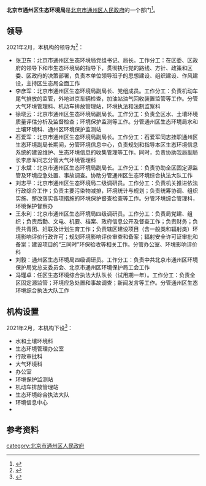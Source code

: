 {{coord|display=title}}
{{Infobox PRCG 
|中共机构名称 = <!--可选，用于中共党、团、群系统的机构，自动套红、分类 -->
|机构名称 = 北京市通州区生态环境局
|机构名称2 = 
|对国外称 = 
|标志1 = <!-- 可用于下列机构印章中心图案（按官方规定）：Danghui R.svg 或 {{中国国徽名}} 或 CPPCC emblem.png，此时该机构标志列于“标志2”-->
|标志1宽度 = 
|标志1说明 = 
|标志2 = <!-- 可用于下列机构印章中心图案（按官方规定）：Red_star.svg（多数省部级以下行政机关以及多数事业单位），此时该机构标志列于“标志1”-->
|标志2宽度 = 
|标志2说明 = 
|牌子2 = <!--“一个机构两块牌子”且条目未合并时用。若“单机构的多牌子”在同一条目，可在“机构名称”栏换行并列——其中中共组织应用红色字体。另外，同一机构更名前的旧牌子列在“前身”，继承其他机构的牌子的情况则说明于“被接替者”。-->
|加挂牌子 = 
|合署办公 = <!-- “合署办公”且条目未合并时用。如在同一条目应各有各的信息框 -->
|中共合署办公  =  <!-- 与中共机构合署办公 -->
|人员名称 = <!--缺省时显示为“'''主要官员'''” -->
|人员链接 = <!--该机构人员介绍条目/段落的百科内部链接，自动加“[[　|　]]” 。-->
|届数 = 
|任期始 = 
|任期终 = 
|职位1 = 
|人员1 = 
|衔级1 = 
|职位2 = 
|职数2 = <!-- 编制人数 -->
|人员2 = <!-- 形如：[[单名|单　名]]{{wrap}}[[某某某_(中国政府官员)|某某某]] -->
|人数2 = <!-- 实有现任人数 -->
|职位3 = 
|人员3 = 
|职位4 = 
|人员4 = 
|职位5 = 
|人员5 = 
|上诉法院 =  <!-- 非终审法院适用 -->
|上级机构 = <!-- 不分业务/组织时，或者有特殊上级机构如政法委时 -->
|业务上级 =  <!-- 地方政府部门等适用 -->
|组织上级 = [[北京市通州区人民政府|北京市通州区人民政府]]
|中共上级 = 
|中共本级 = 
|本级纪检监察 = <!-- 自2018年6月起，中央纪委国家监委统一设立派驻机构，名称为“中央纪律检查委员会国家监察委员会派驻纪检监察组”。 -->
|机构类型 = <!-- 如：中级人民法院、中共中央直属机构 -->
|行政级别 = <!-- 中央编制填：正国级、副国级、正部级、副部级、正司局级、副司局级……，地方编制填：正省级、副省级、正地厅级、副地厅级…… 自动设页面分类（后缀“单位”） -->
|授权法源 = <!-- 如：宪法、人大决定、行政法规 -->
|组织法规 = <!-- 如：组织法、“三定”规定 -->
|职能 = 
|职责 = 
|权限 = 
|管辖范围 = 
|编制人数 = 
|在职人数 = 
|离退人数 =
|履行出资人职责的机构 = <!-- 如：国资委、财政部 -->
|注册资金 = 
|总资产 = 
|总负债 = 
|资产负债率 = 
|年度拨款 = 
|年度支出 = 
<!--“下级机构”栏一般用于列出/链接下级机构的分类和每类机构的个数；具体机构名可以列举在条目正文、有关列表、子机构导航模板（没有子机构导航模板时或必要时也可以制作利用本模板制作{{某母机构信息框}}模板，导航子机构的类别等特殊条目）-->
|下级链接 = <!--下级机构条目/段落的百科内部链接，自动加“[[　|　]]” 。-->
|子类1 = <!--如：办公厅-->
|子项1 = <!--如：1-->
|子类2 = <!-- 如：内设机构 -->
|子项2 = 
|子类2.1 = <!-- 如：批准/实有内设机构数 -->
|子项2.1 =
|子类2.2 = <!-- 如：职能司局/处/室 -->
|子项2.2 = 
|子类10 = <!-- 如：[[国务院部委管理的国家局|国家局]] -->
|子项10 = <!-- 如：[[国家信访局|国家信访局]] -->
|电话 = {{tel|86|10|81514821}}
|电话0 = <!-- 特服热线 -->
|电子邮件=tzhbjxxzx@126.com
|官网 = {{official site|http://www.bjtzh.gov.cn/lscs/index.shtml}}
|公开 = <!-- 政府信息公开处，如官网信息公开专栏 -->
|场所1 = 办公地址
|地址1 = [[北京市|北京市]][[通州区_(北京市)|通州区]]运河西大街248号<ref name="机构信息">{{cite web |title=机构信息 |url=http://www.bjtzh.gov.cn/bjtz/xxfb/hbj/jbxx.shtml |website=北京市通州区人民政府 |accessdate=2021-02-16 |archive-date=2021-04-13 |archive-url=https://web.archive.org/web/20210413160926/http://www.bjtzh.gov.cn/bjtz/xxfb/hbj/jbxx.shtml }}</ref>
|邮址1 =
|邮编1 = 101100
|电话1 = 
|交通1 =
|官网1 =
|场所2 = <!-- 如：某部门、服务大厅、信访处等等 -->
|邮编2 =
|交通2 =
|官网2 =
|场所3 =
|邮编3 =
|交通3 =
|官网3 =
|链接 = <!-- 相关链接 -->
|账户 =
|沿革链接 = <!--机构沿革目/段落的百科内部链接，自动加“[[　|　]]” 。-->
|被接替者 =
|时期1 =
|机构1 =
|时期2 =
|机构2 =
|时期3 =
|机构3 =
|接替者 =
|image1 =
|width1 =
|caption1 =
|脚注 = <!-- 脚注区。可以用<references />，避免使用{{Reflist}}。没有脚注的留空。-->
}}
'''北京市通州区生态环境局'''是[[北京市通州区人民政府|北京市通州区人民政府]]的一个部门<ref name="机构职责">{{cite web |title=机构职责 |url=http://www.bjtzh.gov.cn/bjtz/xxfb/hbj/zyzz.shtml |website=北京市通州区人民政府 |accessdate=2021-02-16}}</ref>。

==领导==
2021年2月，本机构的领导为<ref name="领导介绍">{{cite web |title=领导介绍 |url=http://www.bjtzh.gov.cn/bjtz/xxfb/hbj/ldjs.shtml |website=北京市通州区人民政府 |accessdate=2021-02-16 |archive-date=2021-04-13 |archive-url=https://web.archive.org/web/20210413170221/http://www.bjtzh.gov.cn/bjtz/xxfb/hbj/ldjs.shtml }}</ref>：
* 张卫东：北京市通州区生态环境局党组书记、局长。工作分工：在区委、区政府的领导下和市生态环境局的指导下，贯彻执行党的路线、方针、政策和区委、区政府的决策部署，负责本单位领导班子的思想建设、组织建设、作风建设，主持区生态局全面工作
* 李彦军：北京市通州区生态环境局副局长、党组成员。工作分工：负责机动车尾气排放的监管，外地进京车辆检查，加油站油气回收装置监管等工作。分管大气环境管理科、机动车排放管理站，环境执法和法制监察科
* 徐晓云：北京市通州区生态环境局副局长。工作分工：负责全区水、土壤环境质量评估分析及监督检查；环境保护监测等工作。分管通州区生态环境局水和土壤环境科、通州区环境保护监测站
* 石爱军：北京市通州区生态环境局副局长。工作分工：石爱军同志挂职通州区生态环境副局长期间，分管环境信息中心，负责规划和指导本区生态环境信息系统的建设维护、生态环境信息的收集管理等工作。同时，负责协助我局副局长李彦军同志分管大气环境管理科
* 丁永斌：北京市通州区生态环境局副局长。工作分工：负责协助全区固定源监管及环境应急处置、事故调查。协助分管通州区生态环境综合执法大队工作
* 刘志平：北京市通州区生态环境局二级调研员。工作分工：负责机关推进依法行政综合工作；负责主要污染物减排，环境统计与规划；负责统筹协调、组织实施、整改落实各项措施的环境保护督查检查等工作。分管环境综合管理科，环境保护督察办
* 王永利：北京市通州区生态环境局四级调研员。工作分工：负责局党建、组织；负责后勤、文电、机要、档案、政府信息公开及督查工作；负责财务；负责共青团、妇联及计划生育工作；负责辖区建设项目（含一般类和辐射类）环境影响评价行政许可；规划环境影响评价审查和备案；辐射安全许可证审批和备案；建设项目的“三同时”环保验收等相关工作。分管办公室、环境影响评价科
* 刘毅：通州区生态环境局四级调研员。工作分工：负责中共北京市通州区环境保护局党总支委员会、北京市通州区环境保护局工会工作
* 冯瑾卓：任区生态环境综合执法大队队长（试用期一年）。工作分工：负责全区固定源监管；环境应急处置和事故调查；新闻发言等工作。分管通州区生态环境综合执法大队工作

==机构设置==
2021年2月，本机构下设<ref name="机构设置">{{cite web |title=机构设置 |url=http://www.bjtzh.gov.cn/bjtz/xxfb/hbj/nsjg.shtml |website=北京市通州区人民政府 |accessdate=2021-02-16 |archive-date=2021-04-13 |archive-url=https://web.archive.org/web/20210413152744/http://www.bjtzh.gov.cn/bjtz/xxfb/hbj/nsjg.shtml }}</ref>：
* 水和土壤环境科
* 生态环境管理办公室
* 行政审批科
* 大气环境科
* 办公室
* 环境保护监测站
* 机动车排放管理站
* 生态环境综合执法大队
* 环境信息中心
* 

==参考资料==
{{reflist}}

[[category:北京市通州区人民政府|category:北京市通州区人民政府]]